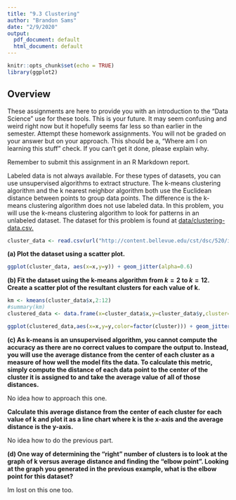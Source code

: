 ```yaml
---
title: "9.3 Clustering"
author: "Brandon Sams"
date: "2/9/2020"
output:
  pdf_document: default
  html_document: default
---
```


```r
knitr::opts_chunk$set(echo = TRUE)
library(ggplot2)
```
## Overview

These assignments are here to provide you with an introduction to the “Data Science” use for these tools. This is your future. It may seem confusing and weird right now but it hopefully seems far less so than earlier in the semester. Attempt these homework assignments. You will not be graded on your answer but on your approach. This should be a, “Where am I on learning this stuff” check. If you can’t get it done, please explain why.

Remember to submit this assignment in an R Markdown report.

Labeled data is not always available. For these types of datasets, you can use unsupervised algorithms to extract structure. The k-means clustering algorithm and the k nearest neighbor algorithm both use the Euclidean distance between points to group data points. The difference is the k-means clustering algorithm does not use labeled data.
In this problem, you will use the k-means clustering algorithm to look for patterns in an unlabeled dataset. The dataset for this problem is found at [data/clustering-data.csv.](http://content.bellevue.edu/cst/dsc/520/id/resources/clustering-data.csv)

```r
cluster_data <- read.csv(url("http://content.bellevue.edu/cst/dsc/520/id/resources/clustering-data.csv"))
```

**(a) Plot the dataset using a scatter plot.**
```r
ggplot(cluster_data, aes(x=x,y=y)) + geom_jitter(alpha=0.6)
```

**(b) Fit the dataset using the k-means algorithm from $k=2$ to $k=12$. Create a scatter plot of the resultant clusters for each value of k.**
```r
km <- kmeans(cluster_data$x,2:12)
#summary(km)
clustered_data <- data.frame(x=cluster_data$x,y=cluster_data$y,cluster=km$cluster)

ggplot(clustered_data,aes(x=x,y=y,color=factor(cluster))) + geom_jitter() + ggtitle("clustered by kmeans")
```



**(c) As k-means is an unsupervised algorithm, you cannot compute the accuracy as there are no correct values to compare the output to. Instead, you will use the average distance from the center of each cluster as a measure of how well the model fits the data. To calculate this metric, simply compute the distance of each data point to the center of the cluster it is assigned to and take the average value of all of those distances.**

No idea how to approach this one.


**Calculate this average distance from the center of each cluster for each value of k and plot it as a line chart where k is the x-axis and the average distance is the y-axis.**

No idea how to do the previous part.

**(d) One way of determining the “right” number of clusters is to look at the graph of k versus average distance and finding the “elbow point”. Looking at the graph you generated in the previous example, what is the elbow point for this dataset?**

Im lost on this one too.